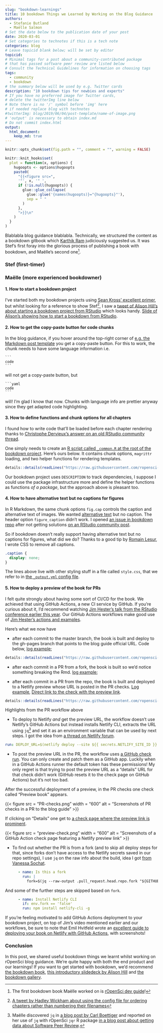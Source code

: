 ```yaml
---
slug: "bookdown-learnings"
title: 10 bookdown Things we Learned by Working on the Blog Guidance
authors:
  - Stefanie Butland
  - Maëlle Salmon
# Set the date below to the publication date of your post
date: 2020-03-01
# Set categories to technotes if this is a tech note
categories: blog
# Leave topicid blank below; will be set by editor
topicid:
# Minimal tags for a post about a community-contributed package 
# that has passed software peer review are listed below
# Consult the Technical Guidelines for information on choosing tags
tags:
  - community
  - bookdown
# the summary below will be used by e.g. Twitter cards
description: "10 bookdown tips for newbies and experts"
# If you have no preferred image for Twitter cards,
# delete the twitterImg line below 
# Note there is no '/' symbol before 'img' here
# if needed replace blog with technotes
#twitterImg: blog/2019/06/04/post-template/name-of-image.png
# 'output' is necessary to obtain index.md
# Do not commit index.html
output: 
  html_document:
    keep_md: true
---
```



```r
knitr::opts_chunk$set(fig.path = "", comment = "", warning = FALSE)

knitr::knit_hooks$set(
  plot = function(x, options) {
    hugoopts <- options$hugoopts
    paste0(
      "{{<figure src=",
      '"', x, '" ',
      if (!is.null(hugoopts)) {
        glue::glue_collapse(
          glue::glue('{names(hugoopts)}="{hugoopts}"'),
          sep = " "
        )
      },
      ">}}\n"
    )
  }
)
```

Blablabla blog guidance blablabla. Technically, we structured the content as a bookdown gitbook which [Karthik Ram](/authors/karthik-ram/) judiciously suggested us. It was Stef's first foray into the glorious process of publishing a book with bookdown, and Maëlle's second one[^1].

### Stef (first-timer)


### Maëlle (more experienced bookdowner)

#### 1. How to start a bookdown project

I've started both my bookdown projects using [Sean Kross' excellent primer](https://github.com/seankross/bookdown-start),
but whilst looking for a reference to show Stef[^2],
I saw a [tweet of Alison Hill's about starting a bookdown project from RStudio](https://twitter.com/apreshill/status/1137183351125577728) which looks handy. 
[Slide of Alison's showing how to start a bookdown from RStudio](https://arm.rbind.io/slides/bookdown.html#11).

#### 2. How to get the copy-paste button for code chunks

In the blog guidance, if you hover around the top-right corner of [e.g. the Markdown post template](https://blogguide.ropensci.org/templatemd.html) you get a copy-paste button. 
For this to work, the chunk needs to have some language information i.e.

````
```
code
```
````

will not get a copy-paste button, but 

````
```yaml
code
```
````

will! 
I'm glad I know that now. 
Chunks with language info are prettier anyway since they get adapted code highlighting.

#### 3. How to define functions and chunk options for all chapters

I found how to write code that'll be loaded before each chapter rendering thanks to [Christophe Dervieux's answer on an old RStudio community thread](https://community.rstudio.com/t/bookdown-caching/43652/2).

One simply needs to create an [R script called `_common.R` at the root of the bookdown project](https://raw.githubusercontent.com/ropensci-org/blog-guidance/master/_common.R). 
Here's ours below. 
It contains chunk options, `magrittr` loading, and two helper functions for rendering templates.

```r
details::details(readLines("https://raw.githubusercontent.com/ropensci-org/blog-guidance/master/_common.R"), summary = "our _common.R")
```

Our bookdown project uses `DESCRIPTION` to track dependencies, I suppose I could use the package infrastructure more and define the helper functions as functions _of a package_, but the approach above is pleasant too.

#### 4. How to have alternative text but no captions for figures

In R Markdown, the same chunk options `fig.cap` controls the caption and alternative text of images.
We wanted [alternative text](https://www.w3.org/WAI/tutorials/images/informative/) but no caption.
The header option `figure_caption` didn't work.
I opened [an issue in bookdown repo](https://github.com/rstudio/bookdown/issues/856) after not getting solutions [on an RStudio community post](https://community.rstudio.com/t/have-an-alternative-text-but-no-caption-or-a-different-caption-in-bookdown-git-book/50370).

So if bookdown doesn't really support having alternative text but no captions for figures, what did we do? Thanks to a good tip by [Romain Lesur](https://github.com/RLesur), I wrote CSS to remove all captions.

```css
.caption {
  display: none;
}
```

The lines above live with other styling stuff in a file called `style.css`, that we refer to in [the `_output.yml` config file](https://github.com/ropensci-org/blog-guidance/blob/cae5887f392b4137eec50467779e9bba973b0b69/_output.yml#L3).

#### 5. How to deploy a preview of the book for PRs

I felt quite strongly about having some sort of CI/CD for the book. We achieved that using GitHub Actions, a new CI service by GitHub. If you're curious about it, I'd recommend watching [Jim Hester's talk from the RStudio conference earlier this year](https://resources.rstudio.com/rstudio-conf-2020/azure-pipelines-and-github-actions-jim-hester). Our GitHub Actions workflows make good use of [Jim Hester's actions and examples](https://github.com/r-lib/actions).

Here's what we now have

* after each commit to the master branch, the book is built and deploy to the gh-pages branch that points to the blog guide official URL. Code below, [log example](https://github.com/ropensci-org/blog-guidance/runs/471978792?check_suite_focus=true);

```r
details::details(readLines("https://raw.githubusercontent.com/ropensci-org/blog-guidance/master/.github/workflows/master.yml"), summary = "master workflow", lang = "yaml")
```

* after each commit in a PR from a fork, the book is built so we'd notice something breaking the Rmd. [log example](https://github.com/ropensci-org/blog-guidance/runs/466995315?check_suite_focus=true);

* after each commit in a PR from the repo, the book is built and deployed to a Netlify preview whose URL is posted in the PR checks. [Log example](https://github.com/ropensci-org/blog-guidance/runs/471968808?check_suite_focus=true), [Direct link to the check with the preview link](https://github.com/ropensci-org/blog-guidance/runs/471974005?check_suite_focus=true).

```r
details::details(readLines("https://raw.githubusercontent.com/ropensci-org/blog-guidance/master/.github/workflows/pr.yml"), summary = "PR workflow", lang = "yaml")
```

Highlights from the PR workflow above

* To deploy to Netlify _and_ get the preview URL, the workflow doesn't use Netlify's GitHub Actions but instead installs Netlify CLI, extracts the URL using `jq`[^3] and set it as an environment variable that can be used by next steps. I got the idea from [a thread on Netlify forum](https://community.netlify.com/t/deploying-preview-web-hook-via-api/3320/2).

```yaml
run: DEPLOY_URL=$(netlify deploy --site ${{ secrets.NETLIFY_SITE_ID }} --auth ${{ secrets.NETLIFY_AUTH_TOKEN }} --dir=docs --json | jq '.deploy_url' --raw-output);echo "::set-env name=DEPLOY_URL::$DEPLOY_URL"
```

* To post the preview URL in the PR, the workflow uses [a GitHub check run](https://developer.github.com/v3/checks/runs/). You can only create and patch them as a GitHub app. Luckily when in a GitHub Actions runner the default token has these permissions! My only regret is that trying to post the preview URL as a "details" URL for that check didn't work (GitHub resets it to the check page on GitHub Actions) but it's not too bad.

After the successful deployment of a preview, in the PR checks one check called "Preview book" appears.

<!--html_preserve--> {{< figure src = "PR-checks.png" width = "600" alt = "Screenshots of PR checks in a PR to the blog guide" >}}<!--/html_preserve-->

If clicking on "Details" one get to [a check page where the preview link is prominent](https://github.com/ropensci-org/blog-guidance/runs/471974005?check_suite_focus=true). 

<!--html_preserve--> {{< figure src = "preview-check.png" width = "600" alt = "Screenshots of a GitHub Action check page featuring a Netlify preview link" >}}<!--/html_preserve-->


* To find out whether the PR is from a fork (and to skip all deploy steps for that, since forks don't have access to the Netlify secrets saved in our repo settings), I use `jq` on the raw info about the build, idea I got [from Vanessa Sochat](https://github.com/r-universe/vsoch/blob/2bf10b1e30f59f5fab64ec2b7332526c47f1f4d3/.github/workflows/pull-request-update-packages.yml#L26).

```yaml
      - name: Is this a fork
        run: |
          fork=$(jq --raw-output .pull_request.head.repo.fork "${GITHUB_EVENT_PATH}");echo "::set-env name=fork::$fork"
```

And some of the further steps are skipped based on `fork`.

```yaml
      - name: Install Netlify CLI
        if: env.fork == 'false'
        run: npm install netlify-cli -g
```

If you're feeling motivated to add GitHub Actions deployment to your bookdown project, on top of Jim's video mentioned earlier and our workflows, be sure to note that Emil Hvitfeld wrote an [excellent guide to deploying your book on Netlify with GitHub Actions](https://www.hvitfeldt.me/blog/bookdown-netlify-github-actions/), with screenshots!

### Conclusion

In this post, we shared useful bookdown things we learnt whilst working on rOpenSci blog guidance. 
We're quite happy with both the end product and our learnings! 
If _you_ want to get started with bookdown, we'd recommend [the bookdown book](https://bookdown.org/yihui/bookdown/introduction.html), [this introductory slidedeck by Alison Hill](https://alison.rbind.io/talk/2019-rsc-bookdown/) and [the bookdown gallery](https://bookdown.org/home/archive/).


[^1]: The first bookdown book Maëlle worked on is [rOpenSci dev guide](https://devguide.ropensci.org/)!
[^2]: [A tweet by Hadley Wickham about using the config file for ordering chapters rather than numbering their filenames](https://twitter.com/hadleywickham/status/1137317951428747270)
[^3]: Maëlle discovered `jq` in [a blog post by Carl Boettiger](https://www.carlboettiger.info/2017/12/11/data-rectangling-with-jq/) and reported on her use of `jq` with rOpenSci `jqr` R package [in a blog post about getting data about Software Peer Review](/blog/2018/04/26/rectangling-onboarding/).
